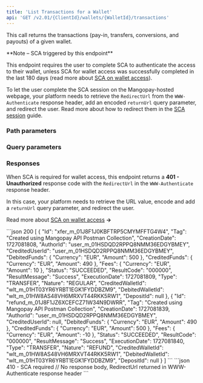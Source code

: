 ```yaml
---
title: 'List Transactions for a Wallet'  
api: 'GET /v2.01/{ClientId}/wallets/{WalletId}/transactions'  
---
```





  

This call returns the transactions (pay-in, transfers, conversions, and payouts) of a given wallet.

<Note>
**Note – SCA triggered by this endpoint**

This endpoint requires the user to complete SCA to authenticate the access to their wallet, unless SCA for wallet access was successfully completed in the last 180 days (read more about [SCA on wallet access](/guides/sca/wallets)).

To let the user complete the SCA session on the Mangopay-hosted webpage, your platform needs to retrieve the `RedirectUrl` from the `WWW-Authenticate` response header, add an encoded `returnUrl` query parameter, and redirect the user. Read more about how to redirect them in the [SCA session](/guides/sca/session) guide.
</Note>

### Path parameters  

<WalletId />  

### Query parameters  

<ScaContext/>

<Status />  

<ResultCode />  

<BeforeDate1 />  

<AfterDate1 />  

<Type />  

<Nature />  

### Responses  

<AccordionGroup>
<Accordion title="200">
<Array_Transactions1Response />
</Accordion>
</AccordionGroup>

<AccordionGroup>

<Accordion title="401 - SCA required" defaultOpen>  

When SCA is required for wallet access, this endpoint returns a **401 - Unauthorized** response code with the `RedirectUrl` in the `WWW-Authenticate` response header.

In this case, your platform needs to retrieve the URL value, encode and add a `returnUrl` query parameter, and redirect the user.

Read more about [SCA on wallet access](/guides/sca/wallets) **&rarr;**
</Accordion>

</AccordionGroup>

<ResponseExample>
```json 200  
[
    {
        "Id": "xfer_m_01J8F1J0KBFTRP5CMYMFFTG4W4",
        "Tag": "Created using Mangopay API Postman Collection",
        "CreationDate": 1727081808,
        "AuthorId": "user_m_01HSDQD2RPPQ8NMM36EDGYBMEY",
        "CreditedUserId": "user_m_01HSDQD2RPPQ8NMM36EDGYBMEY",
        "DebitedFunds": {
            "Currency": "EUR",
            "Amount": 500
        },
        "CreditedFunds": {
            "Currency": "EUR",
            "Amount": 490
        },
        "Fees": {
            "Currency": "EUR",
            "Amount": 10
        },
        "Status": "SUCCEEDED",
        "ResultCode": "000000",
        "ResultMessage": "Success",
        "ExecutionDate": 1727081809,
        "Type": "TRANSFER",
        "Nature": "REGULAR",
        "CreditedWalletId": "wlt_m_01HT03YR6YRBT1EGK1FYDDBZM9",
        "DebitedWalletId": "wlt_m_01HW8AS48VH6MRXVT44RKK5RW1",
        "DepositId": null
    },
    {
        "Id": "refund_m_01J8F1JZ6XCEFCZ71W34N9DWRR",
        "Tag": "Created using Mangopay API Postman Collection",
        "CreationDate": 1727081839,
        "AuthorId": "user_m_01HSDQD2RPPQ8NMM36EDGYBMEY",
        "CreditedUserId": null,
        "DebitedFunds": {
            "Currency": "EUR",
            "Amount": 490
        },
        "CreditedFunds": {
            "Currency": "EUR",
            "Amount": 500
        },
        "Fees": {
            "Currency": "EUR",
            "Amount": -10
        },
        "Status": "SUCCEEDED",
        "ResultCode": "000000",
        "ResultMessage": "Success",
        "ExecutionDate": 1727081840,
        "Type": "TRANSFER",
        "Nature": "REFUND",
        "CreditedWalletId": "wlt_m_01HW8AS48VH6MRXVT44RKK5RW1",
        "DebitedWalletId": "wlt_m_01HT03YR6YRBT1EGK1FYDDBZM9",
        "DepositId": null
    }
]
```
```json 410 - SCA required
// No response body, RedirectUrl returned in WWW-Authenticate response header
```
</ResponseExample>  

<RequestExample>  
    <RestNoBody />
    <PhpListTransactionsWallet />
    <NodeListTransactionsWallet />
    <RubyListTransactionsWallet />
    <ListWalletTransactionsJava />
    <PythonListWalletTransactions />
    <NetListWalletTransactions />
</RequestExample>